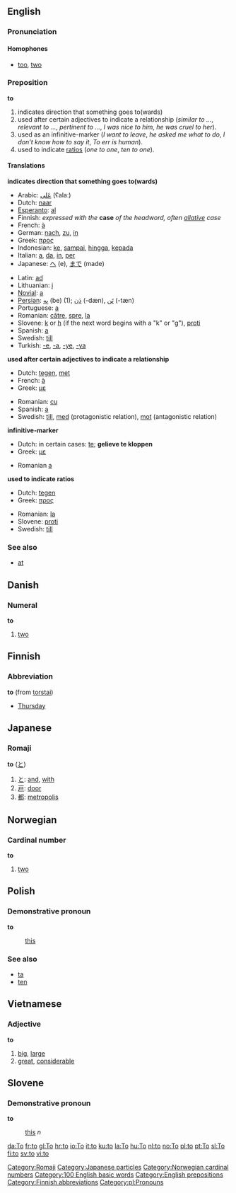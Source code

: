 ==English==

{{rank|the|of|and|4|to|in|I|that}}

===Pronunciation===

====Homophones====
*[[too]], [[two]]

===Preposition===
'''to'''

# indicates direction that something goes to(wards)
# used after certain adjectives to indicate a relationship (''similar to ...'', ''relevant to ...'', ''pertinent to ...'', ''I was nice to him'', ''he was cruel to her'').
# used as an infinitive-marker (''I want to leave'', ''he asked me what to do'', ''I don't know how to say it'', ''To err is human'').
# used to indicate [[ratio]]s (''one to one'', ''ten to one'').

====Translations====
'''indicates direction that something goes to(wards)'''
{{top}}
*Arabic: [[عَلی]] (ʕalaː)
*Dutch: [[naar]]
*[[Esperanto]]: [[al]]
*Finnish: ''expressed with the'' '''case''' ''of the headword, often [[allative]] case''
*French: [[à]]
*German: [[nach]], [[zu]], [[in]]
*Greek: [[προς]]
*Indonesian: [[ke]], [[sampai]], [[hingga]], [[kepada]]
*Italian: [[a#Italian|a]], [[da]], [[in#italian|in]], [[per#Italian|per]]
*Japanese: [[へ]] (e), [[まで]] (made)
{{mid}}
*Latin: [[ad]]
*Lithuanian: [[į]]
*[[Novial]]: [[a]]
*[[Persian]]: [[بِه]] (be) (1); [[دَن]] (-dæn), [[تَن]] (-tæn)
*Portuguese: [[a#Portuguese|a]]
*Romanian: [[către]], [[spre]], [[la]]
*Slovene: [[k]] or [[h]] (if the next word begins with a "k" or "g"), [[proti]]
*Spanish: [[a#Spanish|a]]
*Swedish: [[till]]
*Turkish: [[-e]], [[-a]], [[-ye]], [[-ya]]
{{bottom}}

'''used after certain adjectives to indicate a relationship'''
{{top}}
*Dutch: [[tegen]], [[met]]
*French: [[à]]
*Greek: [[με]]
{{mid}}
*Romanian: [[cu]]
*Spanish: [[a#Spanish|a]]
*Swedish: [[till]], [[med]] (protagonistic relation), [[mot]] (antagonistic relation)
{{bottom}}

'''infinitive-marker'''
{{top}}
*Dutch: in certain cases: [[te]]; '''gelieve te kloppen'''
*Greek: [[με]]
{{mid}}
*Romanian [[a]]
{{bottom}}

'''used to indicate ratios'''
{{top}}
*Dutch: [[tegen]]
*Greek: [[προς]]
{{mid}}
*Romanian: [[la]]
*Slovene: [[proti]]
*Swedish: [[till]]
{{bottom}}

===See also===
*[[at]]


==Danish==
===Numeral===
'''to'''

# [[two]]


==Finnish==
===Abbreviation===
'''to''' (from [[torstai]])

*[[Thursday]]


==Japanese==
===Romaji===
'''to''' ([[と]])

# [[と]]: [[and]], [[with]]
# [[戸]]: [[door]]
# [[都]]: [[metropolis]]

[[Category:Romaji]]
[[Category:Japanese particles]]


==Norwegian==
===Cardinal number===
[[Category:Norwegian cardinal numbers]]
'''to'''

#[[two]]


==Polish==
===Demonstrative pronoun===
'''to'''

: [[this]]

===See also===
* [[ta]]
* [[ten#Polish|ten]]


==Vietnamese==
===Adjective===
'''to'''

# [[big]], [[large]]
# [[great]], [[considerable]]

==Slovene==
===Demonstrative pronoun===
'''to'''

: [[this]] ''n''

[[Category:100 English basic words]]
[[Category:English prepositions]]
[[Category:Finnish abbreviations]]
[[Category:pl:Pronouns]]
[[da:To]]
[[fr:to]]
[[gl:To]]
[[hr:to]]
[[io:To]]
[[it:to]]
[[ku:to]]
[[la:To]]
[[hu:To]]
[[nl:to]]
[[no:To]]
[[pl:to]]
[[pt:To]]
[[sl:To]]
[[fi:to]]
[[sv:to]]
[[vi:to]]